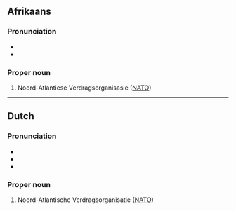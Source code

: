 {{also|navo}}
==Afrikaans==
{{wikipedia|Noord-Atlantiese Verdragsorganisasie|lang=af}}

===Pronunciation===
* {{IPA|af|/ˈnɑː.foə̯/}}
* {{hyphenation|af|NA|VO}}

===Proper noun===
{{head|af|proper noun}}

# Noord-Atlantiese Verdragsorganisasie ([[NATO]])

----

==Dutch==
{{wikipedia|Noord-Atlantische Verdragsorganisatie|lang=nl}}

===Pronunciation===
* {{IPA|nl|/ˈnaː.voː/}}
* {{audio|nl|Nl-NAVO.ogg|Audio}}
* {{hyphenation|nl|NA|VO}}

===Proper noun===
{{head|nl|proper noun}}

# Noord-Atlantische Verdragsorganisatie ([[NATO]])